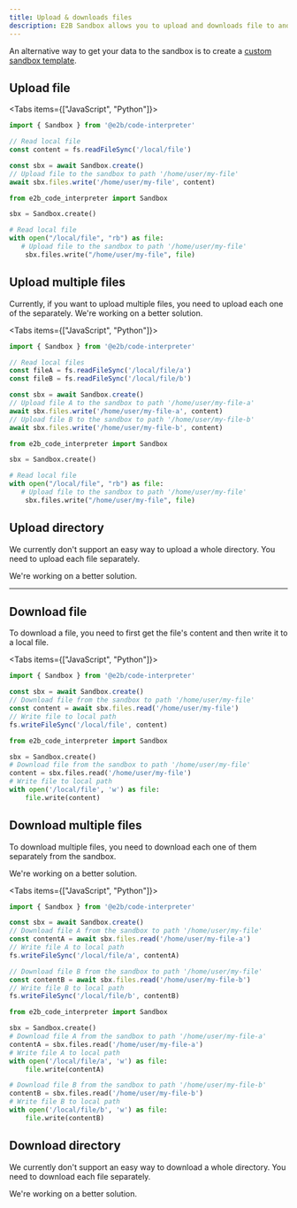 ```yaml
---
title: Upload & downloads files
description: E2B Sandbox allows you to upload and downloads file to and from the Sandbox.
---
```


An alternative way to get your data to the sandbox is to create a [custom sandbox template](/docs/sandbox-template).

## Upload file
<Tabs items={["JavaScript", "Python"]}>

```ts tab
import { Sandbox } from '@e2b/code-interpreter'

// Read local file
const content = fs.readFileSync('/local/file')

const sbx = await Sandbox.create()
// Upload file to the sandbox to path '/home/user/my-file'
await sbx.files.write('/home/user/my-file', content)
```

```python tab
from e2b_code_interpreter import Sandbox

sbx = Sandbox.create()

# Read local file
with open("/local/file", "rb") as file:
   # Upload file to the sandbox to path '/home/user/my-file'
	sbx.files.write("/home/user/my-file", file)
```

</Tabs>

## Upload multiple files
Currently, if you want to upload multiple files, you need to upload each one of the separately.
We're working on a better solution.

<Tabs items={["JavaScript", "Python"]}>

```ts tab
import { Sandbox } from '@e2b/code-interpreter'

// Read local files
const fileA = fs.readFileSync('/local/file/a')
const fileB = fs.readFileSync('/local/file/b')

const sbx = await Sandbox.create()
// Upload file A to the sandbox to path '/home/user/my-file-a'
await sbx.files.write('/home/user/my-file-a', content)
// Upload file B to the sandbox to path '/home/user/my-file-b'
await sbx.files.write('/home/user/my-file-b', content)
```

```python tab
from e2b_code_interpreter import Sandbox

sbx = Sandbox.create()

# Read local file
with open("/local/file", "rb") as file:
   # Upload file to the sandbox to path '/home/user/my-file'
	sbx.files.write("/home/user/my-file", file)
```

</Tabs>

## Upload directory
We currently don't support an easy way to upload a whole directory.
You need to upload each file separately.

We're working on a better solution.

---

## Download file
To download a file, you need to first get the file's content and then write it to a local file.

<Tabs items={["JavaScript", "Python"]}>

```ts tab
import { Sandbox } from '@e2b/code-interpreter'

const sbx = await Sandbox.create()
// Download file from the sandbox to path '/home/user/my-file'
const content = await sbx.files.read('/home/user/my-file')
// Write file to local path
fs.writeFileSync('/local/file', content)
```

```python tab
from e2b_code_interpreter import Sandbox

sbx = Sandbox.create()
# Download file from the sandbox to path '/home/user/my-file'
content = sbx.files.read('/home/user/my-file')
# Write file to local path
with open('/local/file', 'w') as file:
    file.write(content)
```

</Tabs>

## Download multiple files
To download multiple files, you need to download each one of them separately from the sandbox.

We're working on a better solution.

<Tabs items={["JavaScript", "Python"]}>

```ts tab
import { Sandbox } from '@e2b/code-interpreter'

const sbx = await Sandbox.create()
// Download file A from the sandbox to path '/home/user/my-file'
const contentA = await sbx.files.read('/home/user/my-file-a')
// Write file A to local path
fs.writeFileSync('/local/file/a', contentA)

// Download file B from the sandbox to path '/home/user/my-file'
const contentB = await sbx.files.read('/home/user/my-file-b')
// Write file B to local path
fs.writeFileSync('/local/file/b', contentB)
```

```python tab
from e2b_code_interpreter import Sandbox

sbx = Sandbox.create()
# Download file A from the sandbox to path '/home/user/my-file-a'
contentA = sbx.files.read('/home/user/my-file-a')
# Write file A to local path
with open('/local/file/a', 'w') as file:
    file.write(contentA)

# Download file B from the sandbox to path '/home/user/my-file-b'
contentB = sbx.files.read('/home/user/my-file-b')
# Write file B to local path
with open('/local/file/b', 'w') as file:
    file.write(contentB)
```

</Tabs>

## Download directory
We currently don't support an easy way to download a whole directory.
You need to download each file separately.

We're working on a better solution.
